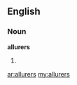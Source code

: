 ==English==

===Noun===
'''allurers'''

# {{plural of|[[allurer]]}}

[[ar:allurers]]
[[my:allurers]]